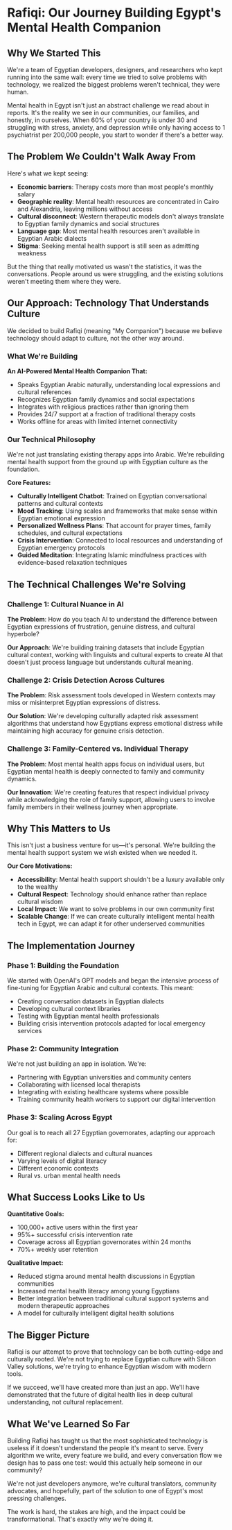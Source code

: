 # Rafiqi: Our Journey Building Egypt's Mental Health Companion

## Why We Started This

We're a team of Egyptian developers, designers, and researchers who kept running into the same wall: every time we tried to solve problems with technology, we realized the biggest problems weren't technical, they were human.

Mental health in Egypt isn't just an abstract challenge we read about in reports. It's the reality we see in our communities, our families, and honestly, in ourselves. When 60% of your country is under 30 and struggling with stress, anxiety, and depression while only having access to 1 psychiatrist per 200,000 people, you start to wonder if there's a better way.

## The Problem We Couldn't Walk Away From

Here's what we kept seeing:
- **Economic barriers**: Therapy costs more than most people's monthly salary
- **Geographic reality**: Mental health resources are concentrated in Cairo and Alexandria, leaving millions without access
- **Cultural disconnect**: Western therapeutic models don't always translate to Egyptian family dynamics and social structures
- **Language gap**: Most mental health resources aren't available in Egyptian Arabic dialects
- **Stigma**: Seeking mental health support is still seen as admitting weakness

But the thing that really motivated us wasn't the statistics, it was the conversations. People around us were struggling, and the existing solutions weren't meeting them where they were.

## Our Approach: Technology That Understands Culture

We decided to build Rafiqi (meaning "My Companion") because we believe technology should adapt to culture, not the other way around.

### What We're Building

**An AI-Powered Mental Health Companion That:**
- Speaks Egyptian Arabic naturally, understanding local expressions and cultural references  
- Recognizes Egyptian family dynamics and social expectations
- Integrates with religious practices rather than ignoring them
- Provides 24/7 support at a fraction of traditional therapy costs
- Works offline for areas with limited internet connectivity

### Our Technical Philosophy

We're not just translating existing therapy apps into Arabic. We're rebuilding mental health support from the ground up with Egyptian culture as the foundation.

**Core Features:**
- **Culturally Intelligent Chatbot**: Trained on Egyptian conversational patterns and cultural contexts
- **Mood Tracking**: Using scales and frameworks that make sense within Egyptian emotional expression
- **Personalized Wellness Plans**: That account for prayer times, family schedules, and cultural expectations
- **Crisis Intervention**: Connected to local resources and understanding of Egyptian emergency protocols
- **Guided Meditation**: Integrating Islamic mindfulness practices with evidence-based relaxation techniques

## The Technical Challenges We're Solving

### Challenge 1: Cultural Nuance in AI
**The Problem**: How do you teach AI to understand the difference between Egyptian expressions of frustration, genuine distress, and cultural hyperbole?

**Our Approach**: We're building training datasets that include Egyptian cultural context, working with linguists and cultural experts to create AI that doesn't just process language but understands cultural meaning.

### Challenge 2: Crisis Detection Across Cultures
**The Problem**: Risk assessment tools developed in Western contexts may miss or misinterpret Egyptian expressions of distress.

**Our Solution**: We're developing culturally adapted risk assessment algorithms that understand how Egyptians express emotional distress while maintaining high accuracy for genuine crisis detection.

### Challenge 3: Family-Centered vs. Individual Therapy
**The Problem**: Most mental health apps focus on individual users, but Egyptian mental health is deeply connected to family and community dynamics.

**Our Innovation**: We're creating features that respect individual privacy while acknowledging the role of family support, allowing users to involve family members in their wellness journey when appropriate.

## Why This Matters to Us

This isn't just a business venture for us—it's personal. We're building the mental health support system we wish existed when we needed it.

**Our Core Motivations:**
- **Accessibility**: Mental health support shouldn't be a luxury available only to the wealthy
- **Cultural Respect**: Technology should enhance rather than replace cultural wisdom
- **Local Impact**: We want to solve problems in our own community first
- **Scalable Change**: If we can create culturally intelligent mental health tech in Egypt, we can adapt it for other underserved communities

## The Implementation Journey

### Phase 1: Building the Foundation
We started with OpenAI's GPT models and began the intensive process of fine-tuning for Egyptian Arabic and cultural contexts. This meant:
- Creating conversation datasets in Egyptian dialects
- Developing cultural context libraries
- Testing with Egyptian mental health professionals
- Building crisis intervention protocols adapted for local emergency services

### Phase 2: Community Integration
We're not just building an app in isolation. We're:
- Partnering with Egyptian universities and community centers
- Collaborating with licensed local therapists
- Integrating with existing healthcare systems where possible
- Training community health workers to support our digital intervention

### Phase 3: Scaling Across Egypt
Our goal is to reach all 27 Egyptian governorates, adapting our approach for:
- Different regional dialects and cultural nuances
- Varying levels of digital literacy
- Different economic contexts
- Rural vs. urban mental health needs

## What Success Looks Like to Us

**Quantitative Goals:**
- 100,000+ active users within the first year
- 95%+ successful crisis intervention rate
- Coverage across all Egyptian governorates within 24 months
- 70%+ weekly user retention

**Qualitative Impact:**
- Reduced stigma around mental health discussions in Egyptian communities
- Increased mental health literacy among young Egyptians
- Better integration between traditional cultural support systems and modern therapeutic approaches
- A model for culturally intelligent digital health solutions

## The Bigger Picture

Rafiqi is our attempt to prove that technology can be both cutting-edge and culturally rooted. We're not trying to replace Egyptian culture with Silicon Valley solutions, we're trying to enhance Egyptian wisdom with modern tools.

If we succeed, we'll have created more than just an app. We'll have demonstrated that the future of digital health lies in deep cultural understanding, not cultural replacement.

## What We've Learned So Far

Building Rafiqi has taught us that the most sophisticated technology is useless if it doesn't understand the people it's meant to serve. Every algorithm we write, every feature we build, and every conversation flow we design has to pass one test: would this actually help someone in our community?

We're not just developers anymore, we're cultural translators, community advocates, and hopefully, part of the solution to one of Egypt's most pressing challenges.

The work is hard, the stakes are high, and the impact could be transformational. That's exactly why we're doing it.
